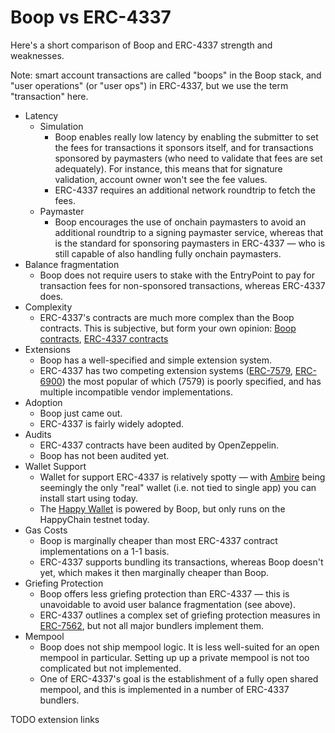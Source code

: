 # Boop vs ERC-4337

Here's a short comparison of Boop and ERC-4337 strength and weaknesses.

Note: smart account transactions are called "boops" in the Boop stack, and "user operations" (or "user ops") in
ERC-4337, but we use the term "transaction" here.

- Latency
    - Simulation
        - Boop enables really low latency by enabling the submitter to set the fees for transactions it sponsors itself, and
          for transactions sponsored by paymasters (who need to validate that fees are set adequately). For instance, this means
          that for signature validation, account owner won't see the fee values.
        - ERC-4337 requires an additional network roundtrip to fetch the fees.
    - Paymaster
        - Boop encourages the use of onchain paymasters to avoid an additional roundtrip to a signing paymaster service,
          whereas that is the standard for sponsoring paymasters in ERC-4337 — who is still capable of also handling
          fully onchain paymasters.
- Balance fragmentation
    - Boop does not require users to stake with the EntryPoint to pay for transaction fees for non-sponsored
      transactions, whereas ERC-4337 does.
- Complexity
    - ERC-4337's contracts are much more complex than the Boop contracts.
      This is subjective, but form your own opinion: [Boop contracts], [ERC-4337 contracts]
- Extensions
    - Boop has a well-specified and simple extension system.
    - ERC-4337 has two competing extension systems ([ERC-7579], [ERC-6900]) the most popular of which (7579) is poorly
      specified, and has multiple incompatible vendor implementations.
- Adoption
    - Boop just came out.
    - ERC-4337 is fairly widely adopted.
- Audits
    - ERC-4337 contracts have been audited by OpenZeppelin.
    - Boop has not been audited yet.
- Wallet Support
    - Wallet for support ERC-4337 is relatively spotty — with [Ambire] being seemingly the only "real" wallet (i.e. not
      tied to single app) you can install start using today.
    - The [Happy Wallet] is powered by Boop, but only runs on the HappyChain testnet today.
- Gas Costs
    - Boop is marginally cheaper than most ERC-4337 contract implementations on a 1-1 basis.
    - ERC-4337 supports bundling its transactions, whereas Boop doesn't yet, which makes it then marginally cheaper than Boop.
- Griefing Protection
    - Boop offers less griefing protection than ERC-4337 — this is unavoidable to avoid user balance fragmentation
      (see above).
    - ERC-4337 outlines a complex set of griefing protection measures in [ERC-7562], but not all major bundlers implement them.
- Mempool
    - Boop does not ship mempool logic. It is less well-suited for an open mempool in particular. Setting up up a private mempool
      is not too complicated but not implemented.
    - One of ERC-4337's goal is the establishment of a fully open shared mempool, and this is implemented in a number
      of ERC-4337 bundlers.

[Boop contracts]: https://github.com/HappyChainDevs/happychain/tree/master/contracts/src/boop
[ERC-4337 contracts]: https://github.com/eth-infinitism/account-abstraction/tree/develop/contracts
[ERC-7562]: https://eip.tools/eip/7562
[ERC-7579]: https://eip.tools/eip/7579
[ERC-6900]: https://eip.tools/eip/6900
[Ambire]: https://www.ambire.com/
[Happy Wallet]: /sdk

TODO extension links